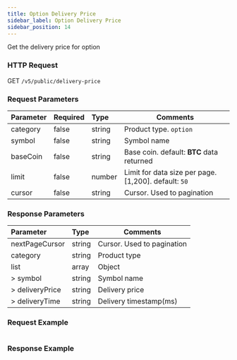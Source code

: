 ```yaml
---
title: Option Delivery Price
sidebar_label: Option Delivery Price
sidebar_position: 14
---
```


Get the delivery price for option

### HTTP Request
GET `/v5/public/delivery-price`

### Request Parameters
| Parameter | Required | Type | Comments|
|:----- |:-------|:-----|------ |
|category |false |string |Product type. `option`|
|symbol |false |string |Symbol name|
|baseCoin |false |string |Base coin. default: **BTC** data returned|
|limit |false |number |Limit for data size per page. [1,200]. default: `50`|
|cursor |false |string |Cursor. Used to pagination|

### Response Parameters
| Parameter | Type | Comments|
|:----- |:-----|----- |
|nextPageCursor |string |Cursor. Used to pagination |
|category |string |Product type |
|list |array |Object |
|> symbol |string |Symbol name |
|> deliveryPrice |string |Delivery price |
|> deliveryTime |string |Delivery timestamp(ms) |

### Request Example

<Tabs>
<TabItem value="console" label="Console">

```http
```

</TabItem>
</Tabs>

### Response Example

<Tabs>
<TabItem value="js linear" label="linear">

```javascript

```
</TabItem>
</Tabs>

